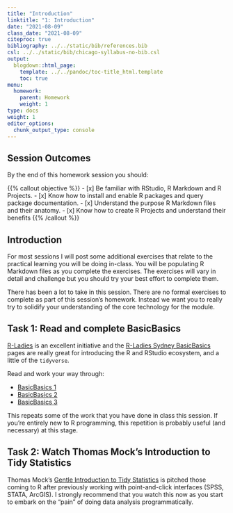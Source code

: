```yaml
---
title: "Introduction"
linktitle: "1: Introduction"
date: "2021-08-09"
class_date: "2021-08-09"
citeproc: true
bibliography: ../../static/bib/references.bib
csl: ../../static/bib/chicago-syllabus-no-bib.csl
output:
  blogdown::html_page:
    template: ../../pandoc/toc-title_html.template
    toc: true
menu:
  homework:
    parent: Homework
    weight: 1
type: docs
weight: 1
editor_options:
  chunk_output_type: console
---
```


## Session Outcomes

By the end of this homework session you should:

{{% callout objective %}}
- [x] Be familiar with RStudio, R Markdown and R Projects.
- [x] Know how to install and enable R packages and query package documentation.
- [x] Understand the purpose R Markdown files and their anatomy.
- [x] Know how to create R Projects and understand their benefits
{{% /callout %}}

## Introduction

For most sessions I will post some additional exercises that relate to the practical learning you will be doing in-class. You will be populating R Markdown files as you complete the exercises. The exercises will vary in detail and challenge but you should try your best effort to complete them.

There has been a lot to take in this session. There are no formal exercises to complete as part of this session's homework. Instead we want you to really try to solidify your understanding of the core technology for the module.

##  Task 1: **Read** and complete BasicBasics

[R-Ladies](https://en.wikipedia.org/wiki/R-Ladies) is an excellent initiative and the [R-Ladies Sydney BasicBasics](https://rladiessydney.org/courses/ryouwithme/01-basicbasics-0/) pages are really great for introducing the R and RStudio ecosystem, and a little of the `tidyverse`.

Read and work your way through:

* [BasicBasics 1](https://rladiessydney.org/courses/ryouwithme/01-basicbasics-1/)
* [BasicBasics 2](https://rladiessydney.org/courses/ryouwithme/01-basicbasics-2/)
* [BasicBasics 3](https://rladiessydney.org/courses/ryouwithme/01-basicbasics-3/)

This repeats some of the work that you have done in class this session. If you're entirely new to R programming, this repetition is probably useful (and necessary) at this stage.

## Task 2: **Watch** Thomas Mock's Introduction to Tidy Statistics

Thomas Mock's [Gentle Introduction to Tidy Statistics](https://rstudio.com/resources/webinars/a-gentle-introduction-to-tidy-statistics-in-r/) is pitched those coming to R after previously working with point-and-click interfaces (SPSS, STATA, ArcGIS). I strongly recommend that you watch this now as you start to embark on the "pain" of doing data analysis programmatically.


<!-- <div class="embed-responsive embed-responsive-16by9">
<iframe class="embed-responsive-item" src="https://rstudio.com/resources/webinars/a-gentle-introduction-to-tidy-statistics-in-r/" frameborder="0" allow="accelerometer; autoplay; encrypted-media; gyroscope; picture-in-picture" allowfullscreen></iframe>
</div> -->
